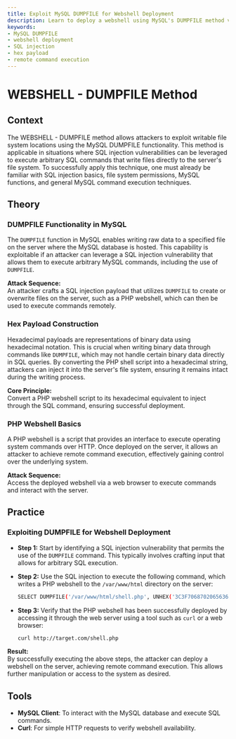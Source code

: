 ```yaml
---
title: Exploit MySQL DUMPFILE for Webshell Deployment
description: Learn to deploy a webshell using MySQL's DUMPFILE method via SQL injection.
keywords:
- MySQL DUMPFILE
- webshell deployment
- SQL injection
- hex payload
- remote command execution
---
```


# WEBSHELL - DUMPFILE Method

## Context

The WEBSHELL - DUMPFILE method allows attackers to exploit writable file system locations using the MySQL DUMPFILE functionality. This method is applicable in situations where SQL injection vulnerabilities can be leveraged to execute arbitrary SQL commands that write files directly to the server's file system. To successfully apply this technique, one must already be familiar with SQL injection basics, file system permissions, MySQL functions, and general MySQL command execution techniques.

## Theory

### DUMPFILE Functionality in MySQL

The `DUMPFILE` function in MySQL enables writing raw data to a specified file on the server where the MySQL database is hosted. This capability is exploitable if an attacker can leverage a SQL injection vulnerability that allows them to execute arbitrary MySQL commands, including the use of `DUMPFILE`.

**Attack Sequence:**  
An attacker crafts a SQL injection payload that utilizes `DUMPFILE` to create or overwrite files on the server, such as a PHP webshell, which can then be used to execute commands remotely.

### Hex Payload Construction

Hexadecimal payloads are representations of binary data using hexadecimal notation. This is crucial when writing binary data through commands like `DUMPFILE`, which may not handle certain binary data directly in SQL queries. By converting the PHP shell script into a hexadecimal string, attackers can inject it into the server's file system, ensuring it remains intact during the writing process.

**Core Principle:**  
Convert a PHP webshell script to its hexadecimal equivalent to inject through the SQL command, ensuring successful deployment.

### PHP Webshell Basics

A PHP webshell is a script that provides an interface to execute operating system commands over HTTP. Once deployed on the server, it allows an attacker to achieve remote command execution, effectively gaining control over the underlying system.

**Attack Sequence:**  
Access the deployed webshell via a web browser to execute commands and interact with the server.

## Practice

### Exploiting DUMPFILE for Webshell Deployment

- **Step 1:** Start by identifying a SQL injection vulnerability that permits the use of the `DUMPFILE` command. This typically involves crafting input that allows for arbitrary SQL execution.

- **Step 2:** Use the SQL injection to execute the following command, which writes a PHP webshell to the `/var/www/html` directory on the server:

  ```bash
  SELECT DUMPFILE('/var/www/html/shell.php', UNHEX('3C3F706870206563686F20275368656C6C204578656375746564273B3F3E')); -- Hex for '<?php echo 'Shell Executed'; ?>'
  ```

- **Step 3:** Verify that the PHP webshell has been successfully deployed by accessing it through the web server using a tool such as `curl` or a web browser:

  ```bash
  curl http://target.com/shell.php
  ```

**Result:**  
By successfully executing the above steps, the attacker can deploy a webshell on the server, achieving remote command execution. This allows further manipulation or access to the system as desired.

## Tools

- **MySQL Client**: To interact with the MySQL database and execute SQL commands.
- **Curl**: For simple HTTP requests to verify webshell availability.